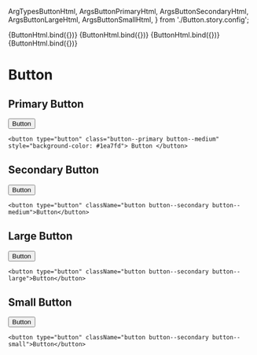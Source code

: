 
  ArgTypesButtonHtml,
  ArgsButtonPrimaryHtml,
  ArgsButtonSecondaryHtml,
  ArgsButtonLargeHtml,
  ArgsButtonSmallHtml,
} from './Button.story.config';

<!-- Stories -->

<Meta title="HTML/Atoms/Button" />

<Canvas withSource="open">
  <Story
    name="Primary"
    argTypes={ArgTypesButtonHtml}
    args={ArgsButtonPrimaryHtml}
  >
    {ButtonHtml.bind({})}
  </Story>
  <Story
    name="Secondary"
    argTypes={ArgTypesButtonHtml}
    args={ArgsButtonSecondaryHtml}
  >
    {ButtonHtml.bind({})}
  </Story>
  <Story name="Large" argTypes={ArgTypesButtonHtml} args={ArgsButtonLargeHtml}>
    {ButtonHtml.bind({})}
  </Story>
  <Story name="Small" argTypes={ArgTypesButtonHtml} args={ArgsButtonSmallHtml}>
    {ButtonHtml.bind({})}
  </Story>
</Canvas>

<!-- Documentation -->

# Button

## Primary Button

<button className="button--primary button--medium">Button</button>

```
<button type="button" class="button--primary button--medium" style="background-color: #1ea7fd"> Button </button>
```

## Secondary Button

<button type="button" className="button button--secondary button--medium">
  Button
</button>

```
<button type="button" className="button button--secondary button--medium">Button</button>
```

## Large Button

<button type="button" className="button button--secondary button--large">
  Button
</button>

```
<button type="button" className="button button--secondary button--large">Button</button>
```

## Small Button

<button type="button" className="button button--secondary button--small">
  Button
</button>

```
<button type="button" className="button button--secondary button--small">Button</button>
```
